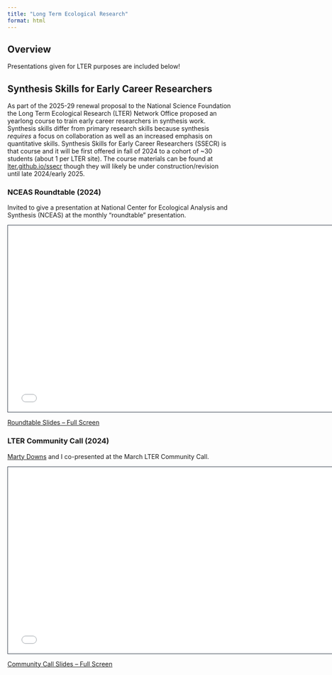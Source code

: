 ```yaml
---
title: "Long Term Ecological Research"
format: html
---
```


## Overview

Presentations given for LTER purposes are included below!

## Synthesis Skills for Early Career Researchers

As part of the 2025-29 renewal proposal to the National Science Foundation the Long Term Ecological Research (LTER) Network Office proposed an yearlong course to train early career researchers in synthesis work. Synthesis skills differ from primary research skills because synthesis _requires_ a focus on collaboration as well as an increased emphasis on quantitative skills. Synthesis Skills for Early Career Researchers (SSECR) is that course and it will be first offered in fall of 2024 to a cohort of ~30 students (about 1 per LTER site). The course materials can be found at [lter.github.io/ssecr](https://lter.github.io/ssecr/) though they will likely be under construction/revision until late 2024/early 2025.

### NCEAS Roundtable (2024)

Invited to give a presentation at National Center for Ecological Analysis and Synthesis (NCEAS) at the monthly "roundtable" presentation.

```{=html}
<iframe class="slide-deck" src="slides_lter/lter-ssecr_roundtable-2024.html" height="420" width="750" style="border: 1px solid #2e3846;"></iframe>
```

[Roundtable Slides -- Full Screen](slides_lter/lter-ssecr_roundtable-2024.qmd)

### LTER Community Call (2024)

[Marty Downs](https://orcid.org/0000-0003-2833-956X) and I co-presented at the March LTER Community Call.

```{=html}
<iframe class="slide-deck" src="slides_lter/lter-ssecr_community-call-2024.html" height="420" width="750" style="border: 1px solid #2e3846;"></iframe>
```

[Community Call Slides -- Full Screen](slides_lter/lter-ssecr_community-call-2024.qmd)

